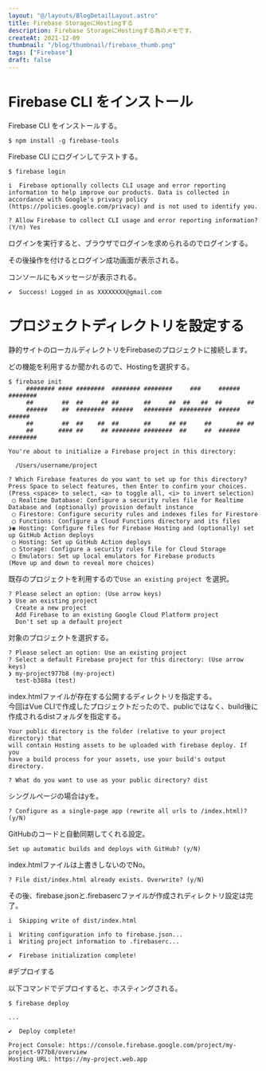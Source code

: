 ```yaml
---
layout: "@/layouts/BlogDetailLayout.astro"
title: Firebase StorageにHostingする
description: Firebase StorageにHostingする為のメモです。
createAt: 2021-12-09
thumbnail: "/blog/thumbnail/firebase_thumb.png"
tags: ["Firebase"]
draft: false
---
```



# Firebase CLI をインストール

Firebase CLI をインストールする。

```
$ npm install -g firebase-tools
```

Firebase CLI にログインしてテストする。

```
$ firebase login

i  Firebase optionally collects CLI usage and error reporting information to help improve our products. Data is collected in accordance with Google's privacy policy (https://policies.google.com/privacy) and is not used to identify you.

? Allow Firebase to collect CLI usage and error reporting information? (Y/n) Yes

```

ログインを実行すると、ブラウザでログインを求められるのでログインする。

<CommonImg
  src="blog/images/20211209/20211209_01.png"
  alt="ログイン"
  client:only="react"
/>

その後操作を付けるとログイン成功画面が表示される。

<CommonImg
  src="blog/images/20211209/20211209_02.png"
  alt="ログイン"
  client:only="react"
/>

コンソールにもメッセージが表示される。

```
✔  Success! Logged in as XXXXXXXX@gmail.com
```

# プロジェクトディレクトリを設定する

静的サイトのローカルディレクトリをFirebaseのプロジェクトに接続します。

どの機能を利用するか聞かれるので、Hostingを選択する。

```
$ firebase init
     ######## #### ########  ######## ########     ###     ######  ########
     ##        ##  ##     ## ##       ##     ##  ##   ##  ##       ##
     ######    ##  ########  ######   ########  #########  ######  ######
     ##        ##  ##    ##  ##       ##     ## ##     ##       ## ##
     ##       #### ##     ## ######## ########  ##     ##  ######  ########

You're about to initialize a Firebase project in this directory:

  /Users/username/project

? Which Firebase features do you want to set up for this directory? Press Space to select features, then Enter to confirm your choices. (Press <space> to select, <a> to toggle all, <i> to invert selection)
 ◯ Realtime Database: Configure a security rules file for Realtime Database and (optionally) provision default instance
 ◯ Firestore: Configure security rules and indexes files for Firestore
 ◯ Functions: Configure a Cloud Functions directory and its files
❯◉ Hosting: Configure files for Firebase Hosting and (optionally) set up GitHub Action deploys
 ◯ Hosting: Set up GitHub Action deploys
 ◯ Storage: Configure a security rules file for Cloud Storage
 ◯ Emulators: Set up local emulators for Firebase products
(Move up and down to reveal more choices)

```

既存のプロジェクトを利用するので`Use an existing project `を選択。

```
? Please select an option: (Use arrow keys)
❯ Use an existing project
  Create a new project
  Add Firebase to an existing Google Cloud Platform project
  Don't set up a default project
```

対象のプロジェクトを選択する。

```
? Please select an option: Use an existing project
? Select a default Firebase project for this directory: (Use arrow keys)
❯ my-project977b8 (my-project)
  test-b388a (test)
```

index.htmlファイルが存在する公開するディレクトリを指定する。  
今回はVue CLIで作成したプロジェクトだったので、publicではなく、build後に作成されるdistフォルダを指定する。

```
Your public directory is the folder (relative to your project directory) that
will contain Hosting assets to be uploaded with firebase deploy. If you
have a build process for your assets, use your build's output directory.

? What do you want to use as your public directory? dist
```

シングルページの場合はyを。

```
? Configure as a single-page app (rewrite all urls to /index.html)? (y/N)
```

GitHubのコードと自動同期してくれる設定。

```
Set up automatic builds and deploys with GitHub? (y/N)
```

index.htmlファイルは上書きしないのでNo。

```
? File dist/index.html already exists. Overwrite? (y/N)
```

その後、firebase.jsonと.firebasercファイルが作成されディレクトリ設定は完了。

```
i  Skipping write of dist/index.html

i  Writing configuration info to firebase.json...
i  Writing project information to .firebaserc...

✔  Firebase initialization complete!
```

#デプロイする

以下コマンドでデプロイすると、ホスティングされる。

```
$ firebase deploy

...

✔  Deploy complete!

Project Console: https://console.firebase.google.com/project/my-project-977b8/overview
Hosting URL: https://my-project.web.app

```
